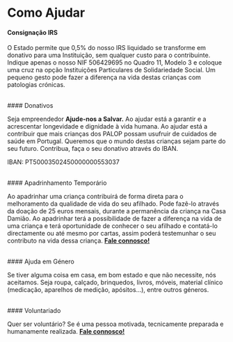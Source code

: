 # Como Ajudar

#### Consignação IRS

O Estado permite que 0,5% do nosso IRS liquidado se transforme em donativo para uma Instituição, sem qualquer custo para o contribuinte. Indique apenas o nosso NIF 506429695 no Quadro 11, Modelo 3 e coloque uma cruz na opção Instituições Particulares de Solidariedade Social. Um pequeno gesto pode fazer a diferença na vida destas crianças com patologias crónicas.

<br />
#### Donativos

Seja empreendedor **Ajude-nos a Salvar.** Ao ajudar está a garantir e a acrescentar longevidade e dignidade à vida humana. Ao ajudar está a contribuir que mais crianças dos PALOP possam usufruir de cuidados de saúde em Portugal. Queremos que o mundo destas crianças sejam parte do seu futuro. Contribua, faça o seu donativo através do IBAN.

IBAN: PT50003502450000000553037

<br />
#### Apadrinhamento Temporário

Ao apadrinhar uma criança contribuirá de forma direta para o melhoramento da qualidade de vida do seu afilhado. Pode fazê-lo através da doação de 25 euros mensais, durante a permanência da criança na Casa Damião. Ao apadrinhar terá a possibilidade de fazer a diferença na vida de uma criança e terá oportunidade de conhecer o seu afilhado e contatá-lo directamente ou até mesmo por cartas, assim poderá testemunhar o seu contributo na vida dessa criança. [**Fale connosco!**](https://casadamiao.pt/contatos/)

<br />
#### Ajuda em Género

Se tiver alguma coisa em casa, em bom estado e que não necessite, nós aceitamos. Seja roupa, calçado, brinquedos, livros, móveis, material clínico (medicação, aparelhos de medição, apósitos…), entre outros géneros.

<br />
#### Voluntariado

Quer ser voluntário? Se é uma pessoa motivada, tecnicamente preparada e humanamente realizada. [**Fale connosco!**](https://casadamiao.pt/contatos/)
